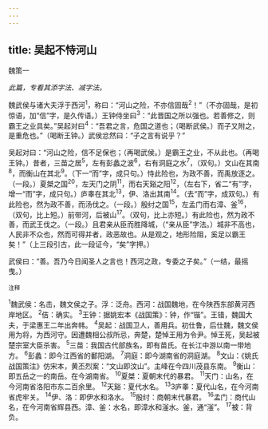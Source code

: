 ```yaml
---
---
---
```

title: 吴起不恃河山
---



魏策一

*此篇，专看其添字法、减字法。*

魏武侯与诸大夫浮于西河<sup>1</sup>，称曰：“河山之险，不亦信固哉<sup>2</sup>！”（不亦固哉，是初惊语，加“信”字，是久传语。）王钟侍坐曰<sup>3</sup>：“此晋国之所以强也。若善修之，则霸王之业具矣。”吴起对曰<sup>4</sup>：“吾君之言，危国之道也；（喝断武侯。）而子又附之，是重危也。”（喝断王钟。）武侯忿然曰：“子之言有说乎？”

吴起对曰：“河山之险，信不足保也；（再喝武侯。）是霸王之业，不从此也。（再喝王钟。）昔者，三苗之居<sup>5</sup>，左有彭蠡之波<sup>6</sup>，右有洞庭之水<sup>7</sup>，（双句。）文山在其南<sup>8</sup>，而衡山在其北<sup>9</sup>。（下一“而”字，成只句。）恃此险也，为政不善，而禹放逐之。（一段。）夏桀之国<sup>20</sup>，左天门之阴<sup>11</sup>，而右天谿之阳<sup>12</sup>，（左右下，省二“有”字，增一“而”字，成只句。）庐睾在其北<sup>13</sup>，伊、洛出其南<sup>14</sup>。（去“而”字，成双句。）有此险也，然为政不善，而汤伐之。（一段。）殷纣之国<sup>15</sup>，左孟门而右漳、釜<sup>16</sup>，（双句，比上短。）前带河，后被山<sup>17</sup>。（双句，比上亦短。）有此险也，然为政不善，而武王伐之。（一段。）且君亲从臣而胜降城，（“亲从臣”字法。）城非不高也，人民非不众也，然而可得并者，政恶故也。从是观之，地形险阻，奚足以霸王矣！”（上三段引古，此一段证今，“矣”字押。）

武侯曰：“善。吾乃今日闻圣人之言也！西河之政，专委之子矣。”（一结，最摇曳。）

<sup>注释</sup>

<sup>1</sup>魏武侯：名击，魏文侯之子。浮：泛舟。西河：战国魏地，在今陕西东部黄河西岸地区。
<sup>2</sup>佶：确实。
<sup>3</sup>王钟：据姚宏本《战国策》：钟，作“锴”。王错，魏国大夫，于梁惠王二年出奔帏。
<sup>4</sup>吴起：战国卫人，善用兵。初仕鲁，后仕魏，魏文侯用为将，为西河守。因遭魏相公叔所忌，奔楚，楚悼王用为令尹。悼王死，吴起被楚宗室大臣杀害。
<sup>5</sup>三苗：我国古代部族名，即有苗氏。在长江中游以南一带地方。
<sup>6</sup>彭蠡：即今江西省的鄱阳湖。
<sup>7</sup>洞庭：即今湖南省的洞庭湖。
<sup>8</sup>文山：《姚氏战国策注》仿宋本，黄丕烈案：“文山即汶山”。主峰在今四川茂县东南。
<sup>9</sup>衡山：即五岳之一的南岳。在今湖南省。
<sup>10</sup>夏桀：夏朝末代的暴君。
<sup>11</sup>天门：山名，在今河南省洛阳市东二百余里。
<sup>12</sup>天谿：夏代水名。
<sup>13</sup>3庐睾：夏代山名，在今河南省虎牢关。
<sup>14</sup>伊、洛：即伊水和洛水。
<sup>15</sup>殷纣：商朝末代暴君。
<sup>16</sup>孟门：商代山名，在今河南省辉县西。漳、釜：水名，即漳水和滏水。釜，通“滏”。
<sup>17</sup>被：背负。
